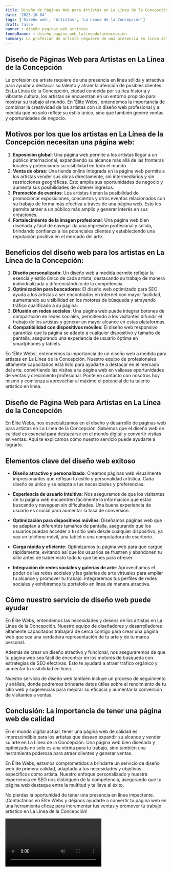 ```yaml
---
title: Diseño de Páginas Web para Artistas en La Línea de la Concepción
date: '2023-10-04'
tags: ['Diseño web', 'Artistas', 'La Línea de la Concepción']
draft: false
banner : diseño_paginas_web_artistas
fondoBanner : diseño_pagina_web_lalíneadelaconcepción
summary: La profesión de artista requiere de una presencia en línea sólida y atractiva para ayudar a destacar su talento y atraer la atención de posibles clientes. En La Línea de la Concepción, ciudad conocida por su rica historia y vibrante cultura, los artistas se encuentran en un entorno propicio para mostrar su trabajo al mundo. En 'Élite Webs', entendemos la importancia de combinar la creatividad de los artistas con un diseño web profesional y a medida que no solo refleje su estilo único, sino que también genere ventas y oportunidades de negocio.
---
```


## Diseño de Páginas Web para Artistas en La Línea de la Concepción

La profesión de artista requiere de una presencia en línea sólida y atractiva para ayudar a destacar su talento y atraer la atención de posibles clientes. En La Línea de la Concepción, ciudad conocida por su rica historia y vibrante cultura, los artistas se encuentran en un entorno propicio para mostrar su trabajo al mundo. En 'Élite Webs', entendemos la importancia de combinar la creatividad de los artistas con un diseño web profesional y a medida que no solo refleje su estilo único, sino que también genere ventas y oportunidades de negocio.

## Motivos por los que los artistas en La Línea de la Concepción necesitan una página web:
1. **Exposición global**: Una página web permite a los artistas llegar a un público internacional, expandiendo su alcance más allá de las fronteras locales y potenciando su visibilidad en todo el mundo.
2. **Venta de obras**: Una tienda online integrada en la página web permite a los artistas vender sus obras directamente, sin intermediarios y sin restricciones geográficas. Esto amplía sus oportunidades de negocio y aumenta sus posibilidades de obtener ingresos.
3. **Promoción de eventos**: Los artistas tienen la posibilidad de promocionar exposiciones, conciertos y otros eventos relacionados con su trabajo de forma más efectiva a través de una página web. Esto les permite atraer a un público más amplio y generar interés en sus creaciones.
4. **Fortalecimiento de la imagen profesional**: Una página web bien diseñada y fácil de navegar da una impresión profesional y sólida, brindando confianza a los potenciales clientes y estableciendo una reputación positiva en el mercado del arte.

## Beneficios del diseño web para los artistas en La Línea de la Concepción:
1. **Diseño personalizado**: Un diseño web a medida permite reflejar la esencia y estilo único de cada artista, destacando su trabajo de manera individualizada y diferenciándolo de la competencia.
2. **Optimización para buscadores**: El diseño web optimizado para SEO ayuda a los artistas a ser encontrados en internet con mayor facilidad, aumentando su visibilidad en los motores de búsqueda y atrayendo tráfico cualificado a su página.
3. **Difusión en redes sociales**: Una página web puede integrar botones de compartición en redes sociales, permitiendo a los visitantes difundir el trabajo de los artistas y generar un mayor alcance en estas plataformas.
4. **Compatibilidad con dispositivos móviles**: El diseño web responsivo garantiza que la página se adapte a cualquier dispositivo y tamaño de pantalla, asegurando una experiencia de usuario óptima en smartphones y tablets.

En 'Élite Webs', entendemos la importancia de un diseño web a medida para artistas en La Línea de la Concepción. Nuestro equipo de profesionales altamente capacitados está listo para ayudarte a destacar en el mercado del arte, convirtiendo las visitas a tu página web en valiosas oportunidades de ventas y crecimiento profesional. Ponte en contacto con nosotros hoy mismo y comienza a aprovechar al máximo el potencial de tu talento artístico en línea.

<GifSeo />

<Cta />

## Diseño de Página Web para Artistas en La Línea de la Concepción

En Élite Webs, nos especializamos en el diseño y desarrollo de páginas web para artistas en La Línea de la Concepción. Sabemos que el diseño web de calidad es esencial para destacarse en el mundo digital y convertir visitas en ventas. Aquí te explicamos cómo nuestro servicio puede ayudarte a lograrlo.

## Elementos clave del diseño web exitoso

- **Diseño atractivo y personalizado**: Creamos páginas web visualmente impresionantes que reflejan tu estilo y personalidad artística. Cada diseño es único y se adapta a tus necesidades y preferencias.

- **Experiencia de usuario intuitiva**: Nos aseguramos de que los visitantes de tu página web encuentren fácilmente la información que están buscando y naveguen sin dificultades. Una buena experiencia de usuario es crucial para aumentar la tasa de conversión.

- **Optimización para dispositivos móviles**: Diseñamos páginas web que se adaptan a diferentes tamaños de pantalla, asegurando que los usuarios puedan acceder a tu sitio web desde cualquier dispositivo, ya sea un teléfono móvil, una tablet o una computadora de escritorio.

- **Carga rápida y eficiente**: Optimizamos tu página web para que cargue rápidamente, evitando así que los usuarios se frustren y abandonen tu sitio antes de haber visto todo lo que tienes para ofrecer.

- **Integración de redes sociales y galerías de arte**: Aprovechamos el poder de las redes sociales y las galerías de arte virtuales para ampliar tu alcance y promover tu trabajo. Integraremos tus perfiles de redes sociales y exhibiremos tu portafolio en línea de manera atractiva.

## Cómo nuestro servicio de diseño web puede ayudar

En Élite Webs, entendemos las necesidades y deseos de los artistas en La Línea de la Concepción. Nuestro equipo de diseñadores y desarrolladores altamente capacitados trabajará de cerca contigo para crear una página web que sea una verdadera representación de tu arte y de tu marca personal.

Además de crear un diseño atractivo y funcional, nos aseguraremos de que tu página web sea fácil de encontrar en los motores de búsqueda con estrategias de SEO efectivas. Esto te ayudará a atraer tráfico orgánico y aumentar tu visibilidad en línea.

Nuestro servicio de diseño web también incluye un proceso de seguimiento y análisis, donde podremos brindarte datos útiles sobre el rendimiento de tu sitio web y sugerencias para mejorar su eficacia y aumentar la conversión de visitantes a ventas.

## Conclusión: La importancia de tener una página web de calidad

En el mundo digital actual, tener una página web de calidad es imprescindible para los artistas que desean expandir su alcance y vender su arte en La Línea de la Concepción. Una página web bien diseñada y optimizada no solo es una vitrina para tu trabajo, sino también una herramienta poderosa para atraer clientes y generar ventas.

En Élite Webs, estamos comprometidos a brindarte un servicio de diseño web de primera calidad, adaptado a tus necesidades y objetivos específicos como artista. Nuestro enfoque personalizado y nuestra experiencia en SEO nos distinguen de la competencia, asegurando que tu página web destaque entre la multitud y te lleve al éxito.

No pierdas la oportunidad de tener una presencia en línea impactante. ¡Contáctanos en Élite Webs y déjanos ayudarte a convertir tu página web en una herramienta eficaz para incrementar tus ventas y promover tu trabajo artístico en La Línea de la Concepción!

<Video />

<CtaBot job='Artistas' city='La Línea de la Concepción'/>

<Gmaps query='La Línea de la Concepción+españa+maps' />